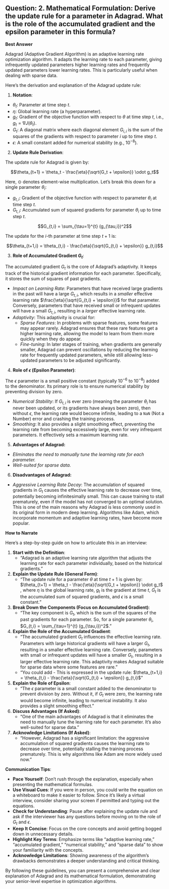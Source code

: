## Question: 2. Mathematical Formulation: Derive the update rule for a parameter in Adagrad. What is the role of the accumulated gradient and the epsilon parameter in this formula?

**Best Answer**

Adagrad (Adaptive Gradient Algorithm) is an adaptive learning rate optimization algorithm. It adapts the learning rate to each parameter, giving infrequently updated parameters higher learning rates and frequently updated parameters lower learning rates. This is particularly useful when dealing with sparse data.

Here's the derivation and explanation of the Adagrad update rule:

1.  **Notation**:

*   $\theta_t$: Parameter at time step $t$.
*   $\eta$: Global learning rate (a hyperparameter).
*   $g_t$: Gradient of the objective function with respect to $\theta$ at time step $t$, i.e., $g_t = \nabla J(\theta_t)$.
*   $G_t$: A diagonal matrix where each diagonal element $G_{i,i}$ is the sum of the squares of the gradients with respect to parameter $i$ up to time step $t$.
*   $\epsilon$: A small constant added for numerical stability (e.g., $10^{-8}$).

2.  **Update Rule Derivation**:

The update rule for Adagrad is given by:

$$\theta_{t+1} = \theta_t - \frac{\eta}{\sqrt{G_t + \epsilon}} \odot g_t$$

Here, $\odot$ denotes element-wise multiplication.  Let's break this down for a single parameter $\theta_i$:

*   $g_{t,i}$: Gradient of the objective function with respect to parameter $\theta_i$ at time step $t$.
*   $G_{t,i}$: Accumulated sum of squared gradients for parameter $\theta_i$ up to time step $t$.

$$G_{t,i} = \sum_{\tau=1}^{t} (g_{\tau,i})^2$$

The update for the $i$-th parameter at time step $t+1$ is:

$$\theta_{t+1,i} = \theta_{t,i} - \frac{\eta}{\sqrt{G_{t,i} + \epsilon}} g_{t,i}$$

3.  **Role of Accumulated Gradient $G_t$**:

The accumulated gradient $G_t$ is the core of Adagrad's adaptivity.  It keeps track of the historical gradient information for each parameter.  Specifically, it stores the sum of squares of past gradients.

*   *Impact on Learning Rate*: Parameters that have received large gradients in the past will have a large $G_{t,i}$, which results in a *smaller* effective learning rate $\frac{\eta}{\sqrt{G_{t,i} + \epsilon}}$ for that parameter. Conversely, parameters that have received small or infrequent updates will have a small $G_{t,i}$, resulting in a *larger* effective learning rate.
*   *Adaptivity*: This adaptivity is crucial for:
    *   *Sparse Features*: In problems with sparse features, some features may appear rarely. Adagrad ensures that these rare features get a higher learning rate, allowing the model to learn from them more quickly when they do appear.
    *   *Fine-tuning*: In later stages of training, when gradients are generally smaller, Adagrad can prevent oscillations by reducing the learning rate for frequently updated parameters, while still allowing less-updated parameters to be adjusted significantly.

4.  **Role of $\epsilon$ (Epsilon Parameter)**:

The $\epsilon$ parameter is a small positive constant (typically $10^{-6}$ to $10^{-8}$) added to the denominator. Its primary role is to ensure numerical stability by preventing division by zero.

*   *Numerical Stability*: If $G_{t,i}$ is ever zero (meaning the parameter $\theta_i$ has never been updated, or its gradients have always been zero), then without $\epsilon$, the learning rate would become infinite, leading to a `NaN` (Not a Number) error and crashing the training process.
*   *Smoothing*:  It also provides a slight smoothing effect, preventing the learning rate from becoming excessively large, even for very infrequent parameters. It effectively sets a maximum learning rate.

5.  **Advantages of Adagrad:**

*   *Eliminates the need to manually tune the learning rate for each parameter.*
*   *Well-suited for sparse data.*

6.  **Disadvantages of Adagrad:**

*   *Aggressive Learning Rate Decay*: The accumulation of squared gradients in $G_t$ causes the effective learning rate to decrease over time, potentially becoming infinitesimally small. This can cause training to stall prematurely, even if the model has not converged to an optimal solution. This is one of the main reasons why Adagrad is less commonly used in its original form in modern deep learning. Algorithms like Adam, which incorporate momentum and adaptive learning rates, have become more popular.

**How to Narrate**

Here's a step-by-step guide on how to articulate this in an interview:

1.  **Start with the Definition**:
    *   "Adagrad is an adaptive learning rate algorithm that adjusts the learning rate for each parameter individually, based on the historical gradients."

2.  **Explain the Update Rule (General Form)**:
    *   "The update rule for a parameter $\theta$ at time $t+1$ is given by: $\theta_{t+1} = \theta_t - \frac{\eta}{\sqrt{G_t + \epsilon}} \odot g_t$ , where $\eta$ is the global learning rate, $g_t$ is the gradient at time $t$, $G_t$ is the accumulated sum of squared gradients, and $\epsilon$ is a small constant."

3.  **Break Down the Components (Focus on Accumulated Gradient)**:
    *   "The key component is $G_t$, which is the sum of the squares of the past gradients for each parameter. So, for a single parameter $\theta_i$,  $G_{t,i} = \sum_{\tau=1}^{t} (g_{\tau,i})^2$."

4.  **Explain the Role of the Accumulated Gradient**:
    *   "The accumulated gradient $G_t$ influences the effective learning rate. Parameters with large historical gradients will have a larger $G_t$, resulting in a smaller effective learning rate. Conversely, parameters with small or infrequent updates will have a smaller $G_t$, resulting in a larger effective learning rate. This adaptivity makes Adagrad suitable for sparse data where some features are rare."
    *   "You could add - This is expressed in the update rule: $\theta_{t+1,i} = \theta_{t,i} - \frac{\eta}{\sqrt{G_{t,i} + \epsilon}} g_{t,i}$"

5.  **Explain the Role of Epsilon**:
    *   "The $\epsilon$ parameter is a small constant added to the denominator to prevent division by zero. Without it, if $G_t$ were zero, the learning rate would become infinite, leading to numerical instability. It also provides a slight smoothing effect."

6.  **Discuss Advantages (If Asked)**:
    *   "One of the main advantages of Adagrad is that it eliminates the need to manually tune the learning rate for each parameter. It's also well-suited for sparse data."

7.  **Acknowledge Limitations (If Asked)**:
    *   "However, Adagrad has a significant limitation: the aggressive accumulation of squared gradients causes the learning rate to decrease over time, potentially stalling the training process prematurely.  This is why algorithms like Adam are more widely used now."

**Communication Tips**:

*   **Pace Yourself**: Don't rush through the explanation, especially when presenting the mathematical formulas.
*   **Use Visual Cues**: If you were in person, you could write the equation on a whiteboard to make it easier to follow. Since it's likely a virtual interview, consider sharing your screen if permitted and typing out the equations.
*   **Check for Understanding**: Pause after explaining the update rule and ask if the interviewer has any questions before moving on to the role of $G_t$ and $\epsilon$.
*   **Keep It Concise**: Focus on the core concepts and avoid getting bogged down in unnecessary details.
*   **Highlight Key Terms**: Emphasize terms like "adaptive learning rate," "accumulated gradient," "numerical stability," and "sparse data" to show your familiarity with the concepts.
*   **Acknowledge Limitations**: Showing awareness of the algorithm's drawbacks demonstrates a deeper understanding and critical thinking.

By following these guidelines, you can present a comprehensive and clear explanation of Adagrad and its mathematical formulation, demonstrating your senior-level expertise in optimization algorithms.
